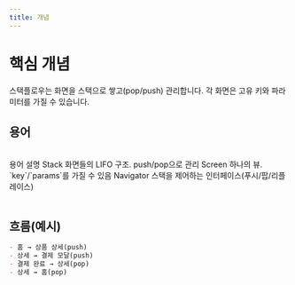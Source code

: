 ```yaml
---
title: 개념
---
```



# 핵심 개념

<Callout emoji="🧩">
  스택플로우는 화면을 스택으로 쌓고(pop/push) 관리합니다. 각 화면은 고유 키와
  파라미터를 가질 수 있습니다.
</Callout>

## 용어

<br />

<Table>
  <thead>
    <Table.Tr>
      <Table.Th>용어</Table.Th>
      <Table.Th>설명</Table.Th>
    </Table.Tr>
  </thead>
  <tbody>
    <Table.Tr>
      <Table.Td>Stack</Table.Td>
      <Table.Td>화면들의 LIFO 구조. push/pop으로 관리</Table.Td>
    </Table.Tr>
    <Table.Tr>
      <Table.Td>Screen</Table.Td>
      <Table.Td>하나의 뷰. `key`/`params`를 가질 수 있음</Table.Td>
    </Table.Tr>
    <Table.Tr>
      <Table.Td>Navigator</Table.Td>
      <Table.Td>스택을 제어하는 인터페이스(푸시/팝/리플레이스)</Table.Td>
    </Table.Tr>
  </tbody>
</Table>

## 흐름(예시)

```md
- 홈 → 상품 상세(push)
- 상세 → 결제 모달(push)
- 결제 완료 → 상세(pop)
- 상세 → 홈(pop)
```
